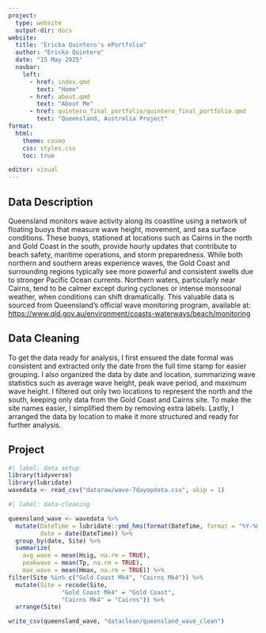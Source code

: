 ```yaml
---
project:
  type: website
  output-dir: docs
website:
  title: "Ericka Quintero's ePortfolio"
  author: "Ericka Quintero"
  date: "15 May 2025"
  navbar:
    left:
      - href: index.qmd
        text: "Home"
      - href: about.qmd
        text: "About Me"
      - href: quintero_final_portfolio/quintero_final_portfolio.qmd
        text: "Queensland, Australia Project"
format:
  html:
    theme: cosmo
    css: styles.css
    toc: true

editor: visual
---
```


## Data Description

Queensland monitors wave activity along its coastline using a network of floating buoys that measure wave height, movement, and sea surface conditions. These buoys, stationed at locations such as Cairns in the north and Gold Coast in the south, provide hourly updates that contribute to beach safety, maritime operations, and storm preparedness. While both northern and southern areas experience waves, the Gold Coast and surrounding regions typically see more powerful and consistent swells due to stronger Pacific Ocean currents. Northern waters, particularly near Cairns, tend to be calmer except during cyclones or intense monsoonal weather, when conditions can shift dramatically. This valuable data is sourced from Queensland's official wave monitoring program, available at: <https://www.qld.gov.au/environment/coasts-waterways/beach/monitoring>

## Data Cleaning

To get the data ready for analysis, I first ensured the date formal was consistent and extracted only the date from the full time stamp for easier grouping. I also organized the data by date and location, summarizing wave statistics such as average wave height, peak wave period, and maximum wave height. I filtered out only two locations to represent the north and the south, keeping only data from the Gold Coast and Cairns site. To make the site names easier, I simplified them by removing extra labels. Lastly, I arranged the data by location to make it more structured and ready for further analysis.

## Project

```r
#| label: data setup
library(tidyverse)
library(lubridate)
wavedata <- read_csv("dataraw/wave-7dayopdata.csv", skip = 1)
```

```r
#| label: data-cleaning

queensland_wave <- wavedata %>%
  mutate(DateTime = lubridate::ymd_hms(format(DateTime, format = "%Y-%m-%d %T %Z")),
         date = date(DateTime)) %>% 
  group_by(date, Site) %>% 
  summarize(
    avg_wave = mean(Hsig, na.rm = TRUE),
    peakwave = mean(Tp, na.rm = TRUE), 
    max_wave = mean(Hmax, na.rm = TRUE)) %>%
filter(Site %in% c("Gold Coast Mk4", "Cairns Mk4")) %>%
  mutate(Site = recode(Site,
               "Gold Coast Mk4" = "Gold Coast",
               "Cairns Mk4" = "Cairns")) %>%
  arrange(Site)

write_csv(queensland_wave, "dataclean/queensland_wave_clean")
```

```r

```




